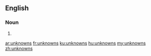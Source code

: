 {{also|Unknowns}}
==English==

===Noun===
{{head|en}}

# {{plural of|unknown}}

[[ar:unknowns]]
[[fr:unknowns]]
[[ku:unknowns]]
[[hu:unknowns]]
[[my:unknowns]]
[[zh:unknowns]]